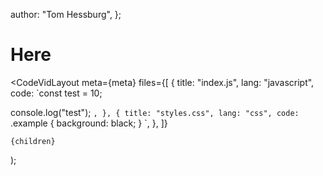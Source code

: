 
  author: "Tom Hessburg",
};

# Here

  <CodeVidLayout
    meta={meta}
    files={[
      {
        title: "index.js",
        lang: "javascript",
        code: `const test = 10;

console.log("test");
        `,
    },
    {
        title: "styles.css",
        lang: "css",
        code: `.example {
    background: black; 
}
        `,
    },
]}

>

    {children}

  </CodeVidLayout>
);
